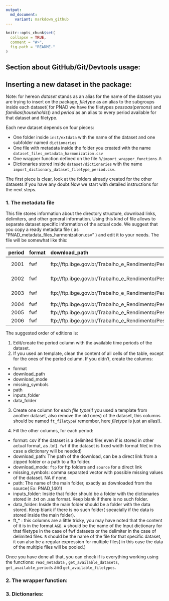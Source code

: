 ```yaml
---
output:
  md_document:
    variant: markdown_github
---
```


<!-- README.md is generated from README.Rmd. Please edit that file -->

```r
knitr::opts_chunk$set(
  collapse = TRUE,
  comment = "#>",
  fig.path = "README-"
)
```



## Section about GitHub/Git/Devtools usage:



## Inserting a new dataset in the package:

Note: for hereon *dataset* stands as an alias for the name of the dataset you are trying to insert on the package, *filetype* as an alias to the subgroups inside each dataset( for PNAD we have the filetypes *pessoas*(*persons*) and  *famílias*(*households*)) and *period* as an alias to every period available for that dataset and filetype.

Each new dataset depends on four pieces:

- One folder inside `inst/extdata` with the name of the dataset and one subfolder named `dictionaries`
- One file with metadata inside the folder you created with the name `dataset_files_metadata_harmonization.csv`
- One wrapper function defined on the file `R/import_wrapper_functions.R`
- Dictionaries stored inside `dataset/dictionaries` with the name `import_dictionary_dataset_filetype_period.csv`.

The first piece is clear, look at the folders already created for the other datasets if you have any doubt.Now we start with detailed instructions for the next steps.


### 1.  The metadata file

This file stores information about the directory structure, download links, delimiters, and other general information. Using this kind of file allows to separate dataset specific information of the actual code. We suggest that you copy a ready metadata file ( as "PNAD_metadata_files_harmonization.csv" ) and edit it to your needs. The file will be somewhat like this:


| period|format |download_path                                                                                                                                                      |download_mode |missing_symbols |path                                |inputs_folder |data_folder |ft_domicilios                 |ft_pessoas                    |
|------:|:------|:------------------------------------------------------------------------------------------------------------------------------------------------------------------|:-------------|:---------------|:-----------------------------------|:-------------|:-----------|:-----------------------------|:-----------------------------|
|   2001|fwf    |ftp://ftp.ibge.gov.br/Trabalho_e_Rendimento/Pesquisa_Nacional_por_Amostra_de_Domicilios_anual/microdados/reponderacao_2001_2012/PNAD_reponderado_2001.zip          |source        |NA              |PNAD_reponderado_2001/2001          |Input         |Dados       |INPUT DOM2001.txt&DOM2001.txt |INPUT PES2001.txt&PES2001.txt |
|   2002|fwf    |ftp://ftp.ibge.gov.br/Trabalho_e_Rendimento/Pesquisa_Nacional_por_Amostra_de_Domicilios_anual/microdados/reponderacao_2001_2012/PNAD_reponderado_2002.zip          |source        |NA              |PNAD_reponderado_2002/2002          |Input         |Dados       |INPUT DOM2002.txt&DOM2002.txt |INPUT PES2002.txt&PES2002.txt |
|   2003|fwf    |ftp://ftp.ibge.gov.br/Trabalho_e_Rendimento/Pesquisa_Nacional_por_Amostra_de_Domicilios_anual/microdados/reponderacao_2001_2012/PNAD_reponderado_2003_20150814.zip |source        |NA              |PNAD_reponderado_2003_20150814/2003 |Input         |Dados       |INPUT DOM2003.txt&DOM2003.txt |INPUT PES2003.txt&PES2003.txt |
|   2004|fwf    |ftp://ftp.ibge.gov.br/Trabalho_e_Rendimento/Pesquisa_Nacional_por_Amostra_de_Domicilios_anual/microdados/reponderacao_2001_2012/PNAD_reponderado_2004.zip          |source        |NA              |PNAD_reponderado_2004/2004          |Input         |Dados       |Input_Dom2004.txt&DOM2004.txt |Input_Pes2004.txt&PES2004.txt |
|   2005|fwf    |ftp://ftp.ibge.gov.br/Trabalho_e_Rendimento/Pesquisa_Nacional_por_Amostra_de_Domicilios_anual/microdados/reponderacao_2001_2012/PNAD_reponderado_2005.zip          |source        |NA              |PNAD_reponderado_2005/2005          |Input         |Dados       |Input Dom2005.txt&DOM2005.txt |Input Pes2005.txt&PES2005.txt |
|   2006|fwf    |ftp://ftp.ibge.gov.br/Trabalho_e_Rendimento/Pesquisa_Nacional_por_Amostra_de_Domicilios_anual/microdados/reponderacao_2001_2012/PNAD_reponderado_2006.zip          |source        |NA              |PNAD_reponderado_2006/2006          |Input         |Dados       |Input Dom2006.txt&DOM2006.txt |Input Pes2006.txt&PES2006.txt |
> 



The suggested  order of editions is:

1. Edit/create the period column with the available time periods of the dataset.
2. If you used an template, clean the content of all cells of the table, except for the ones of the period column. If you didn't, create the columns:

- format
- download_path
- download_mode
- missing_symbols
- path
- inputs_folder
- data_folder

3. Create one column for each *file type*(if you used a template from another dataset, also remove the old ones) of the dataset, this columns should be named `ft_filetype`( remember, here *filetype* is just an alias!).

4. Fill the other columns, for each period:

- format: csv if the dataset is a delimited file( even if is stored in other actual format, as .txt). `fwf` if the dataset is  fixed width format file( in this case a dictionary will be needed)
- download_path: The path of the download, can be a direct link from a zipped folder or a path to a ftp folder.
- download_mode: `ftp` for ftp folders and `source` for a direct link
- missing_symbols: comma separated vector with possible missing values of the dataset. NA if none.
- path: The name of the main folder, exactly as downloaded from the source( Ex: PNAD_1401)
- inputs_folder: Inside that folder should be a folder with the dictionaries stored in .txt on .sas format. Keep blank if there is no such folder.
- data_folder: Inside the main folder should be a folder with the data stored. Keep blank if there is no such folder( speacially if the data is stored inside the main folder).
- ft_* : this columns are a little tricky, you may have noted that the content of it is in the format `A&B`. `A` should be the name of the Input dictionary for that filetype in the case of fwf datasets or the delimiter in the case of delimited files. `B` should be the name of the file for that specific dataset, it can also be a regular expression for multiple files( in this case the data of the multiple files will be pooled.)  



Once you have done all that, you can check if is everything working using the functions: `read_metadata` , `get_available_datasets`, `get_available_periods` and `get_available_filetypes`.

### 2. The wrapper function:


### 3. Dictionaries:


